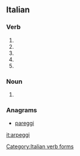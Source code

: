 ==Italian==

===Verb===
{{head|it|verb form}}

# {{conjugation of|arpeggiare||2|s|pres|ind|lang=it}}
# {{conjugation of|arpeggiare||1|s|pres|sub|lang=it}}
# {{conjugation of|arpeggiare||2|s|pres|sub|lang=it}}
# {{conjugation of|arpeggiare||3|s|pres|sub|lang=it}}
# {{conjugation of|arpeggiare||3|s|imp|lang=it}}

===Noun===
{{head|it|plural}} {{g|m}}

# {{plural of|arpeggio|lang=it}}

===Anagrams===
* [[pareggi#Italian|pareggi]]

[[Category:Italian verb forms]]

[[it:arpeggi]]